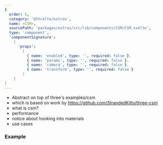 ```yaml
---
{
  order: 5,
  category: '@threlte/extras',
  name: <CSM>,
  sourcePath: 'packages/extras/src/lib/components/CSM/CSM.svelte',
  type: 'component',
  'componentSignature':
    {
      'props':
        [
          { name: 'enabled', type: '', required: false },
          { name: 'params', type: '', required: false },
          { name: 'camera', type: '', required: false },
          { name: 'transform', type: '', required: false }
        ]
    }
}
---
```


- Abstract on top of three's examples/csm
- which is based on work by https://github.com/StrandedKitty/three-csm
- what is csm?
- performance
- notice about hooking into materials
- use cases

<Example path="extras/csm" />

### Example

```svelte

```
